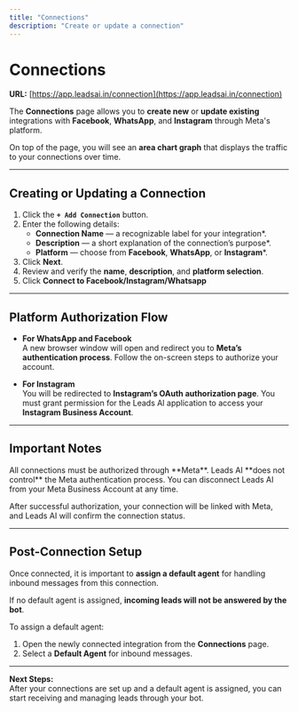 ```yaml
---
title: "Connections"
description: "Create or update a connection"
---
```


# Connections

**URL:** [https://app.leadsai.in/connection](https://app.leadsai.in/connection)  

The **Connections** page allows you to **create new** or **update existing** integrations with **Facebook**, **WhatsApp**, and **Instagram** through Meta's platform.  

On top of the page, you will see an **area chart graph** that displays the traffic to your connections over time.

---

## Creating or Updating a Connection

1. Click the **`+ Add Connection`** button.
2. Enter the following details:
   - **Connection Name** — a recognizable label for your integration*.
   - **Description** — a short explanation of the connection’s purpose*.
   - **Platform** — choose from **Facebook**, **WhatsApp**, or **Instagram***.
3. Click **Next**.
4. Review and verify the **name**, **description**, and **platform selection**.
5. Click **Connect to Facebook/Instagram/Whatsapp**

---

## Platform Authorization Flow

- **For WhatsApp and Facebook**  
  A new browser window will open and redirect you to **Meta’s authentication process**. Follow the on-screen steps to authorize your account.

- **For Instagram**  
  You will be redirected to **Instagram’s OAuth authorization page**. You must grant permission for the Leads AI application to access your **Instagram Business Account**.

---

## Important Notes

<Note>
All connections must be authorized through **Meta**.  
Leads AI **does not control** the Meta authentication process.  
You can disconnect Leads AI from your Meta Business Account at any time.
</Note>

After successful authorization, your connection will be linked with Meta, and Leads AI will confirm the connection status.

---

## Post-Connection Setup

Once connected, it is important to **assign a default agent** for handling inbound messages from this connection.

<Warning>If no default agent is assigned, **incoming leads will not be answered by the bot**.</Warning>

To assign a default agent:
1. Open the newly connected integration from the **Connections** page.
2. Select a **Default Agent** for inbound messages.

---

**Next Steps:**  
After your connections are set up and a default agent is assigned, you can start receiving and managing leads through your bot.
